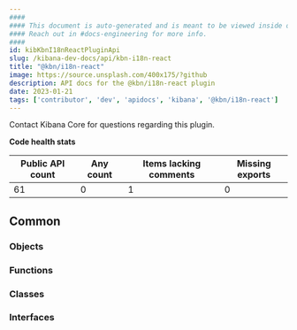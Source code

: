 ```yaml
---
####
#### This document is auto-generated and is meant to be viewed inside our experimental, new docs system.
#### Reach out in #docs-engineering for more info.
####
id: kibKbnI18nReactPluginApi
slug: /kibana-dev-docs/api/kbn-i18n-react
title: "@kbn/i18n-react"
image: https://source.unsplash.com/400x175/?github
description: API docs for the @kbn/i18n-react plugin
date: 2023-01-21
tags: ['contributor', 'dev', 'apidocs', 'kibana', '@kbn/i18n-react']
---
```




Contact Kibana Core for questions regarding this plugin.

**Code health stats**

| Public API count  | Any count | Items lacking comments | Missing exports |
|-------------------|-----------|------------------------|-----------------|
| 61 | 0 | 1 | 0 |

## Common

### Objects
<DocDefinitionList data={kbnI18nReactObj.common.objects}/>

### Functions
<DocDefinitionList data={kbnI18nReactObj.common.functions}/>

### Classes
<DocDefinitionList data={kbnI18nReactObj.common.classes}/>

### Interfaces
<DocDefinitionList data={kbnI18nReactObj.common.interfaces}/>


